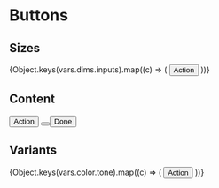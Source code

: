 
<Meta title="Style Guide/Buttons" />

# Buttons

## Sizes

<Box>
  {Object.keys(vars.dims.inputs).map((c) => (
    <Row key={c} label={c}>
      <Box direction="row">
        <Button icon="settings" size={c}>
          Action
        </Button>
      </Box>
    </Row>
  ))}
</Box>

## Content

<Box>
  <Row label="text only">
    <Box direction="row">
      <Button>Action</Button>
    </Box>
  </Row>
  <Row label="icon only">
    <Box direction="row">
      <Button icon="bell" variant="warning" />
    </Box>
  </Row>
  <Row label="text + icon">
    <Box direction="row">
      <Button icon="check" variant="positive">
        Done
      </Button>
    </Box>
  </Row>
</Box>

## Variants

<Box>
  {Object.keys(vars.color.tone).map((c) => (
    <Row key={c} label={c}>
      <Box direction="row">
        <Button icon="settings" variant={c}>
          Action
        </Button>
      </Box>
    </Row>
  ))}
</Box>
